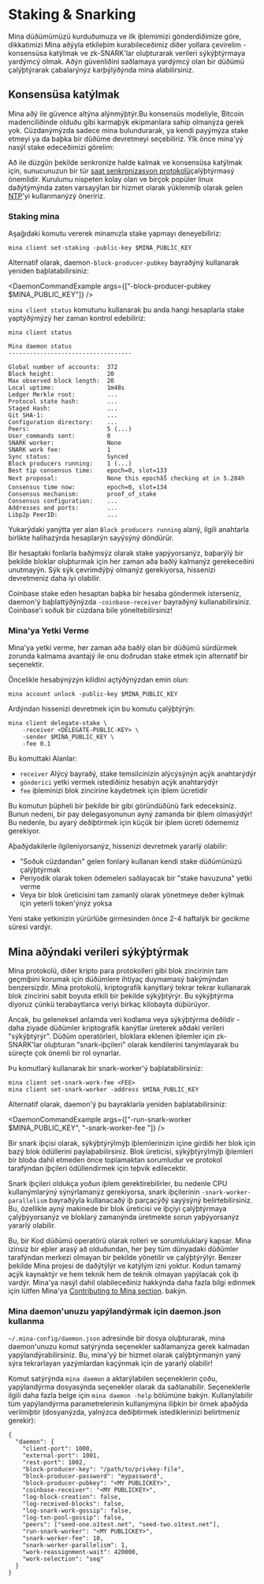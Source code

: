 
# Staking & Snarking

Mina düðümümüzü kurduðumuza ve ilk iþlemimizi gönderdiðimize göre, dikkatimizi Mina aðýyla etkileþim kurabileceðimiz diðer yollara çevirelim - konsensüsa katýlmak ve zk-SNARK'lar oluþturarak verileri sýkýþtýrmaya yardýmcý olmak. Aðýn güvenliðini saðlamaya yardýmcý olan bir düðümü çalýþtýrarak çabalarýnýz karþýlýðýnda mina alabilirsiniz.

## Konsensüsa katýlmak

Mina aðý<DocLink copy="Hisse Kanýtý konsensüsu" url="/glossary#proof-of-stake" /> ile güvence altýna alýnmýþtýr.Bu konsensüs modeliyle, Bitcoin madenciliðinde olduðu gibi karmaþýk ekipmanlara sahip olmanýza gerek yok. Cüzdanýmýzda sadece mina bulundurarak, ya kendi payýmýza stake etmeyi ya da baþka bir düðüme devretmeyi seçebiliriz. Ýlk önce mina'yý nasýl stake edeceðimizi görelim:

<Alert kind="warning">

Að ile düzgün þekilde senkronize halde kalmak ve konsensüsa katýlmak için, sunucunuzun bir tür [saat senkronizasyon protokolü](https://en.wikipedia.org/wiki/Clock_synchronization)çalýþtýrmasý önemlidir. Kurulumu nispeten kolay olan ve birçok popüler linux daðýtýmýnda zaten varsayýlan bir hizmet olarak yüklenmiþ olarak gelen [NTP](https://en.wikipedia.org/wiki/Network_Time_Protocol)'yi kullanmanýzý öneririz.

</Alert>

### Staking mina

Aşağıdaki komutu vererek minamızla stake yapmayı deneyebiliriz:

    mina client set-staking -public-key $MINA_PUBLIC_KEY

Alternatif olarak, daemon`-block-producer-pubkey` bayraðýný kullanarak yeniden baþlatabilirsiniz:

<DaemonCommandExample args={["-block-producer-pubkey $MINA_PUBLIC_KEY"]} />

`mina client status` komutunu kullanarak þu anda hangi hesaplarla stake yaptýðýmýzý her zaman kontrol edebiliriz:

```
mina client status

Mina daemon status
-----------------------------------

Global number of accounts:  372
Block height:               20
Max observed block length:  20
Local uptime:               1m48s
Ledger Merkle root:         ...
Protocol state hash:        ...
Staged Hash:                ...
Git SHA-1:                  ...
Configuration directory:    ...
Peers:                      5 (...)
User_commands sent:         0
SNARK worker:               None
SNARK work fee:             1
Sync status:                Synced
Block producers running:    1 (...)
Best tip consensus time:    epoch=0, slot=133
Next proposal:              None this epochâŠ checking at in 5.284h
Consensus time now:         epoch=0, slot=134
Consensus mechanism:        proof_of_stake
Consensus configuration:    ...
Addresses and ports:        ...
Libp2p PeerID:              ...
```

Yukarýdaki yanýtta yer alan `Block producers running` alaný, ilgili anahtarla birlikte halihazýrda hesaplarýn sayýsýný döndürür.

<Alert kind="warning">

Bir hesaptaki fonlarla baðýmsýz olarak stake yapýyorsanýz, baþarýlý bir þekilde bloklar oluþturmak için her zaman aða baðlý kalmanýz gerekeceðini unutmayýn. Sýk sýk çevrimdýþý olmanýz gerekiyorsa, hissenizi devretmeniz daha iyi olabilir.

</Alert>

Coinbase stake eden hesaptan baþka bir hesaba göndermek isterseniz, daemon'ý baþlattýðýnýzda `-coinbase-receiver` bayraðýný kullanabilirsiniz. Coinbase'i soðuk bir cüzdana bile yöneltebilirsiniz!

### Mina'ya Yetki Verme

Mina'ya yetki verme, her zaman aða baðlý olan bir düðümü sürdürmek zorunda kalmama avantajý ile onu doðrudan stake etmek için alternatif bir seçenektir.

Öncelikle hesabýnýzýn kilidini açtýðýnýzdan emin olun:

    mina account unlock -public-key $MINA_PUBLIC_KEY

Ardýndan hissenizi devretmek için bu komutu çalýþtýrýn:

    mina client delegate-stake \
        -receiver <DELEGATE-PUBLIC-KEY> \
        -sender $MINA_PUBLIC_KEY \
        -fee 0.1

Bu komuttaki Alanlar:

- `receiver` Alýcý bayraðý, stake temsilcinizin alýcýsýnýn açýk anahtarýdýr
- `gönderici` yetki vermek istediðiniz hesabýn açýk anahtarýdýr
- `fee` iþleminizi blok zincirine kaydetmek için iþlem ücretidir

Bu komutun þüpheli bir þekilde bir <DocLink copy="ödeme iþlemi" url="/my-first-transaction#make-a-payment" /> gibi göründüðünü fark edeceksiniz. Bunun nedeni, bir pay delegasyonunun ayný zamanda bir iþlem olmasýdýr! Bu nedenle, bu ayarý deðiþtirmek için küçük bir iþlem ücreti ödememiz gerekiyor.

Aþaðýdakilerle ilgileniyorsanýz, hissenizi devretmek yararlý olabilir:

- "Soðuk cüzdandan" gelen fonlarý kullanan kendi stake düðümünüzü çalýþtýrmak
- Periyodik olarak token ödemeleri saðlayacak bir "stake havuzuna" yetki verme
- Veya bir blok üreticisini tam zamanlý olarak yönetmeye deðer kýlmak için yeterli token'ýnýz yoksa

<Alert>

Yeni stake yetkinizin yürürlüðe girmesinden önce 2-4 haftalýk bir gecikme süresi vardýr.

</Alert>

## Mina aðýndaki verileri sýkýþtýrmak

Mina protokolü, diðer kripto para protokolleri gibi blok zincirinin tam geçmiþini korumak için düðümlere ihtiyaç duymamasý bakýmýndan benzersizdir. Mina protokolü, kriptografik kanýtlarý tekrar tekrar kullanarak blok zincirini sabit boyuta etkili bir þekilde sýkýþtýrýr. Bu sýkýþtýrma diyoruz çünkü terabaytlarca veriyi birkaç kilobayta düþürüyor.

Ancak, bu geleneksel anlamda veri kodlama veya sýkýþtýrma deðildir - daha ziyade düðümler kriptografik kanýtlar üreterek aðdaki verileri "sýkýþtýrýr". Düðüm operatörleri, bloklara eklenen iþlemler için zk-SNARK'lar oluþturan "snark-iþçileri" olarak kendilerini tanýmlayarak bu süreçte çok önemli bir rol oynarlar.

Þu komutlarý kullanarak bir snark-worker'ý baþlatabilirsiniz:

    mina client set-snark-work-fee <FEE>
    mina client set-snark-worker -address $MINA_PUBLIC_KEY

Alternatif olarak, daemon'ý þu bayraklarla yeniden baþlatabilirsiniz:

<DaemonCommandExample
  args={["-run-snark-worker $MINA_PUBLIC_KEY", "-snark-worker-fee <fee>"]}
/>

Bir snark iþçisi olarak, sýkýþtýrýlmýþ iþlemlerinizin içine girdiði her blok için bazý blok ödüllerini paylaþabilirsiniz. Blok üreticisi, sýkýþtýrýlmýþ iþlemleri bir bloða dahil etmeden önce toplamaktan sorumludur ve protokol tarafýndan iþçileri ödüllendirmek için teþvik edilecektir.

Snark iþçileri oldukça yoðun iþlem gerektirebilirler, bu nedenle CPU kullanýmlarýný sýnýrlamanýz gerekiyorsa, snark iþçilerinin `-snark-worker-parallelism` bayraðýyla kullanacaðý iþ parçacýðý sayýsýný belirtebilirsiniz. Bu, özellikle ayný makinede bir blok üreticisi ve iþçiyi çalýþtýrmaya çalýþýyorsanýz ve bloklarý zamanýnda üretmekte sorun yaþýyorsanýz yararlý olabilir.

Bu, bir Kod düðümü operatörü olarak rolleri ve sorumluluklarý kapsar. Mina izinsiz bir eþler arasý að olduðundan, her þey tüm dünyadaki düðümler tarafýndan merkezi olmayan bir þekilde yönetilir ve çalýþtýrýlýr. Benzer þekilde Mina projesi de daðýtýlýr ve katýlým izni yoktur. Kodun tamamý açýk kaynaktýr ve hem teknik hem de teknik olmayan yapýlacak çok iþ vardýr. Mina'ya nasýl dahil olabileceðiniz hakkýnda daha fazla bilgi edinmek için lütfen Mina'ya [Contributing to Mina section](./contributing).
bakýn.

### Mina daemon'unuzu yapýlandýrmak için daemon.json kullanma

`~/.mina-config/daemon.json` adresinde bir dosya oluþturarak, mina daemon'unuzu komut satýrýnda seçenekler saðlamanýza gerek kalmadan yapýlandýrabilirsiniz. Bu, mina'yý bir hizmet olarak çalýþtýrmanýn yaný sýra tekrarlayan yazýmlardan kaçýnmak için de yararlý olabilir!

Komut satýrýnda `mina daemon` a aktarýlabilen seçeneklerin çoðu, yapýlandýrma dosyasýnda seçenekler olarak da saðlanabilir. Seçeneklerle ilgili daha fazla belge için `mina daemon -help` bölümüne bakýn. Kullanýlabilir tüm yapýlandýrma parametrelerinin kullanýmýna iliþkin bir örnek aþaðýda verilmiþtir (dosyanýzda, yalnýzca deðiþtirmek istediklerinizi belirtmeniz gerekir):

```
{
  "daemon": {
    "client-port": 1000,
    "external-port": 1001,
    "rest-port": 1002,
    "block-producer-key": "/path/to/privkey-file",
    "block-producer-password": "mypassword",
    "block-producer-pubkey": "<MY PUBLICKEY>",
    "coinbase-receiver": "<MY PUBLICKEY>",
    "log-block-creation": false,
    "log-received-blocks": false,
    "log-snark-work-gossip": false,
    "log-txn-pool-gossip": false,
    "peers": ["seed-one.o1test.net", "seed-two.o1test.net"],
    "run-snark-worker": "<MY PUBLICKEY>",
    "snark-worker-fee": 10,
    "snark-worker-parallelism": 1,
    "work-reassignment-wait": 420000,
    "work-selection": "seq"
  }
}
```
